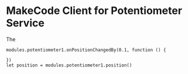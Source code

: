 # MakeCode Client for Potentiometer Service

The 

```blocks
modules.potentiometer1.onPositionChangedBy(0.1, function () {
	
})
let position = modules.potentiometer1.position()
```
